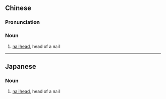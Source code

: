 {{also|钉头}}
==Chinese==
{{zh-forms|s=钉头}}

===Pronunciation===
{{zh-pron
|m=dīngtóu
|c=deng1 tau4
|cat=n
}}

===Noun===
{{zh-noun}}

# [[nailhead]], head of a nail

----

==Japanese==
{{ja-kanjitab|てい|とう|yomi=o}}

===Noun===
{{ja-noun|ていとう}}

# [[nailhead]], head of a nail